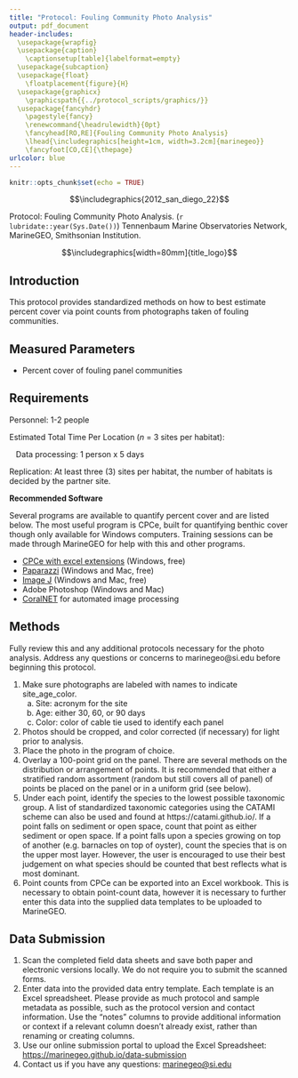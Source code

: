 ```yaml
---
title: "Protocol: Fouling Community Photo Analysis"
output: pdf_document
header-includes: 
  \usepackage{wrapfig}
  \usepackage{caption}
    \captionsetup[table]{labelformat=empty}
  \usepackage{subcaption}
  \usepackage{float}
    \floatplacement{figure}{H}
  \usepackage{graphicx}
    \graphicspath{{../protocol_scripts/graphics/}}
  \usepackage{fancyhdr}
    \pagestyle{fancy}
    \renewcommand{\headrulewidth}{0pt}
    \fancyhead[RO,RE]{Fouling Community Photo Analysis}
    \lhead{\includegraphics[height=1cm, width=3.2cm]{marinegeo}}
    \fancyfoot[CO,CE]{\thepage}
urlcolor: blue
---
```


```r
knitr::opts_chunk$set(echo = TRUE)
```

\noindent\rule{\textwidth}{0.4pt}

$$\includegraphics{2012_san_diego_22}$$

\underline{How to cite this work:} Protocol: Fouling Community Photo Analysis. (`r lubridate::year(Sys.Date())`) Tennenbaum Marine Observatories Network, MarineGEO, Smithsonian Institution.

\vspace{\baselineskip}

$$\includegraphics[width=80mm]{title_logo}$$

\thispagestyle{empty}
\clearpage
\pagenumbering{arabic}

\noindent\rule{\textwidth}{0.4pt} 

## Introduction

This protocol provides standardized methods on how to best estimate percent cover via point counts from photographs taken of fouling communities.

\noindent\rule{\textwidth}{0.4pt}

## Measured Parameters

- Percent cover of fouling panel communities

\noindent\rule{\textwidth}{0.4pt}

## Requirements

Personnel: 1-2 people  

Estimated Total Time Per Location (*n* = 3 sites per habitat):  

|    Data processing: 1 person x 5 days

Replication: At least three (3) sites per habitat, the number of habitats is decided by the partner site.

**Recommended Software**

Several programs are available to quantify percent cover and are listed below. The most useful program is CPCe, built for quantifying benthic cover though only available for Windows computers.  Training sessions can be made through MarineGEO for help with this and other programs. 

-	[CPCe with excel extensions](https://cnso.nova.edu/cpce/index.html) (Windows, free)
-	[Paparazzi](https://www.sciencedirect.com/science/article/pii/S2352711017300067?via%3Dihub) (Windows and Mac, free)
-	[Image J](https://imagej.nih.gov/ij/) (Windows and Mac, free)
-	Adobe Photoshop (Windows and Mac)
-	[CoralNET](https://coralnet.ucsd.edu) for automated image processing 

\noindent\rule{\textwidth}{0.4pt}

## Methods

Fully review this and any additional protocols necessary for the photo analysis. Address any questions or concerns to marinegeo@si.edu before beginning this protocol.

\vspace{\baselineskip}

\underline{Photo Processing:}

\begin{figure}[htp]
\caption{Estimating Percent Cover}
\label{fig:image2}

\begin{subfigure}{0.5\textwidth}
\includegraphics[width=0.9\linewidth, height=5cm]{stratified_random_overlay}
\caption{Stratified Random Overlay}
\label{fig:subim1}
\end{subfigure}
\begin{subfigure}{0.5\textwidth}
\includegraphics[width=0.9\linewidth, height=5cm]{uniform_grid_overlay}
\caption{Uniform Grid Overlay}
\label{fig:subim2}
\end{subfigure}

\end{figure}

1. Make sure photographs are labeled with names to indicate site_age_color.
    a. Site: acronym for the site 
    b. Age: either 30, 60, or 90 days 
    c. Color: color of cable tie used to identify each panel 
2. Photos should be cropped, and color corrected (if necessary) for light prior to analysis.
3. Place the photo in the program of choice.
4. Overlay a 100-point grid on the panel.  There are several methods on the distribution or arrangement of points.  It is recommended that either a stratified random assortment (random but still covers all of panel) of points be placed on the panel or in a uniform grid (see below).
5. Under each point, identify the species to the lowest possible taxonomic group.  A list of standardized taxonomic categories using the CATAMI scheme can also be used and found at https://catami.github.io/. If a point falls on sediment or open space, count that point as either sediment or open space.  If a point falls upon a species growing on top of another (e.g. barnacles on top of oyster), count the species that is on the upper most layer.  However, the user is encouraged to use their best judgement on what species should be counted that best reflects what is most dominant.
6.  Point counts from CPCe can be exported into an Excel workbook.  This is necessary to obtain point-count data, however it is necessary to further enter this data into the supplied data templates to be uploaded to MarineGEO.   

\noindent\rule{\textwidth}{0.4pt}

## Data Submission

1. Scan the completed field data sheets and save both paper and electronic versions locally. We do not require you to submit the scanned forms.
2. Enter data into the provided data entry template. Each template is an Excel spreadsheet. Please provide as much protocol and sample metadata as possible, such as the protocol version and contact information. Use the “notes” columns to provide additional information or context if a relevant column doesn’t already exist, rather than renaming or creating columns.
3. Use our online submission portal to upload the Excel Spreadsheet: [https://marinegeo.github.io/data-submission](https://marinegeo.github.io/data-submission)
4. Contact us if you have any questions: [marinegeo@si.edu](mailto:marinegeo@si.edu)
